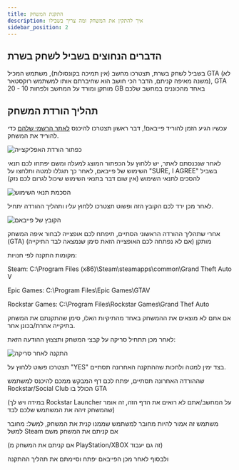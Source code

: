 ```yaml
---
title: התקנת המשחק
description: איך להתקין את המשחק ומה צריך בשבילו
sidebar_position: 2
---
```

## הדברים הנחוצים בשביל לשחק בשרת
בשביל לשחק בשרת, תצטרכו מחשב (אין תמיכה בקונסולות), משתמש המכיל GTA (לא משנה מאיפה קניתם, הדבר הכי חושב הוא שחיברתם אותו למשתמש רוקסטאר), GTA מותקן ומורד על המחשב ולפחות 10 - 20 GB באחד מהכוננים במחשב שלכם

## תהליך הורדת המשחק

עכשיו הגיע הזמן להוריד פייבאם!, דבר ראשון תצטרכו להיכנס [לאתר הרשמי שלהם](https://fivem.net/) כדי להוריד את המשחק.

![כפתור הורדת האפליקצייה](./img/downloadclient.png)

לאחר שנכנסתם לאתר, יש ללחוץ על הכפתור המוצג למעלה ומשם יפתחו לכם תנאי השימוש של פייבאם, לאחר כך תגללו למטה ותלחצו על "SURE, I AGREE" בשביל להסכים לתנאי השימוש (אין שום דבר בתנאי השימוש שיכול לגרום לכם נזק)

![הסכמת תנאי השימוש](./img/fivemtosagree.png)

לאחר מכן ירד לכם הקובץ הזה ופשוט תצטרכו ללחוץ עליו ותהליך ההורדה יתחיל.

![הקובץ של פייבאם](./img/fivemdownloadexe.png)

אחרי שתהליך ההורדה הראשוני הסתיים, תיפתח לכם אופצייה לבחור איפה המשחק (GTA) מותקן (אם לא נפתחה לכם האופצייה הזאת סימן שנמצאה לבד התיקייה)

מקומות התקנה לפי חנויות:

Steam: C:\Program Files (x86)\Steam\steamapps\common\Grand Theft Auto V

Epic Games: C:\Program Files\Epic Games\GTAV

Rockstar Games: C:\Program Files\Rockstar Games\Grand Thef Auto

אם אתם לא מוצאים את ההמשחק באחד מהתיקיות האלו, סימן שהתקנתם את המשחק בתיקייה אחרת/בכונן אחר.

לאחר מכן תתחיל סריקה על קבצי המשחק ותצצוץ ההודעה הזאת:

![התקנה לאחר סריקה](./img/localdatainstall.png)

תצטרכו פשוט ללחוץ על "YES" בצד ימין למטה ולחכות שההתקנה האחרונה תסתיים.

שההורדה האחרונה תסתיים, יפתח לכם דף המבקש ממכם להיכנס למשתמש Rockstar/Social Club הכולל בו GTA

(במידה ויש לך Rockstar Launcher על המחשב/אתם לא רואים את הדף הזה, זה אומר שהמשחק זיהה את המשתמש שלכם לבד)

משתמש זה אמור להיות מחובר למשתמש שממנו קנית את המשחק, למשל: מחובר למשל Steam אם קניתם את המשחק משם

(אם קניתם את המשחק מ PlayStation/XBOX זה גם יעבוד)

ולבסוף לאחר מכן הפייבאם יפתח וסיימתם את תהליך ההתקנה


